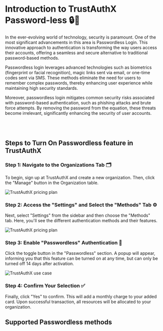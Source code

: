 
# Introduction to TrustAuthX Password-less 🔒🔑

In the ever-evolving world of technology, security is paramount. One of the most significant advancements in this area is Passwordless Login. This innovative approach to authentication is transforming the way users access their accounts, offering a seamless and secure alternative to traditional password-based methods.

Passwordless login leverages advanced technologies such as biometrics (fingerprint or facial recognition), magic links sent via email, or one-time codes sent via SMS. These methods eliminate the need for users to remember complex passwords, thereby enhancing user experience while maintaining high security standards.

Moreover, passwordless login mitigates common security risks associated with password-based authentication, such as phishing attacks and brute force attempts. By removing the password from the equation, these threats become irrelevant, significantly enhancing the security of user accounts.

<br/>
<br/>

## Steps to Turn On Passwordless feature in TrustAuthX


<Steps>

### Step 1: Navigate to the Organizations Tab 🗂️

To begin, sign up at TrustAuthX and create a new organization. Then, click the "Manage" button in the Organization table.

<Image src="/pricing_page.jpg" alt="TrustAuthX pricing plan" width={1000} height={1000} />

### Step 2: Access the "Settings" and Select the "Methods" Tab ⚙️

Next, select "Settings" from the sidebar and then choose the "Methods" tab. Here, you'll see the different authentication methods and their features.

<Image src="/pricing_page.jpg" alt="TrustAuthX pricing plan" width={1000} height={1000} />

### Step 3: Enable "Passwordless" Authentication 🔐

Click the toggle button in the "Passwordless" section. A popup will appear, informing you that this feature can be turned on at any time, but can only be turned off 14 days after activation.

<Image src="/use-case.jpg" alt="TrustAuthX use case" width={1000} height={1000} />

### Step 4: Confirm Your Selection ✅

Finally, click "Yes" to confirm. This will add a monthly charge to your added card. Upon successful transaction, all resources will be allocated to your organization.

</Steps>


## Supported Passwordless methods


<Cards>
  <Card title="Email Magic-Link 📧" href="/Begin-With/python"  arrow="true"  image="true"/>
  <Card title="Biometrics 👆 (Coming Soon 🚀)" href="/Begin-With/typescript"/>
  <Card title="SMS 📱 (Coming Soon 🚀)" href="/Begin-With/javascript"/>
</Cards>
